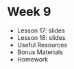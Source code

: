 
# Week 9

- Lesson 17: <Link to="/week-9/lesson-17">slides</Link>
- Lesson 18: <Link to="/week-9/lesson-18">slides</Link>
- Useful Resources
- Bonus Materials
- Homework
